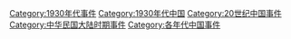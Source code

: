 [[Category:1930年代事件|Category:1930年代事件]]
[[Category:1930年代中国|Category:1930年代中国]]
[[Category:20世纪中国事件|Category:20世纪中国事件]]
[[Category:中华民国大陆时期事件|Category:中华民国大陆时期事件]]
[[Category:各年代中国事件|Category:各年代中国事件]]